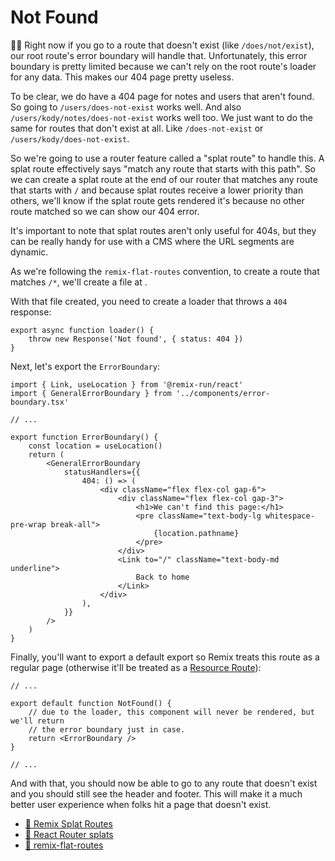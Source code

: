 # Not Found

👨‍💼 Right now if you go to a route that doesn't exist (like `/does/not/exist`),
our root route's error boundary will handle that. Unfortunately, this error
boundary is pretty limited because we can't rely on the root route's loader for
any data. This makes our 404 page pretty useless.

To be clear, we do have a 404 page for notes and users that aren't found. So
going to `/users/does-not-exist` works well. And also
`/users/kody/notes/does-not-exist` works well too. We just want to do the same
for routes that don't exist at all. Like `/does-not-exist` or
`/users/kody/does-not-exist`.

So we're going to use a router feature called a "splat route" to handle this.
A splat route effectively says "match any route that starts with this path". So
we can create a splat route at the end of our router that matches any route that
starts with `/` and because splat routes receive a lower priority than others,
we'll know if the splat route gets rendered it's because no other route matched
so we can show our 404 error.

<callout-info>
	It's important to note that splat routes aren't only useful for 404s, but they
	can be really handy for use with a CMS where the URL segments are dynamic.
</callout-info>

As we're following the `remix-flat-routes` convention, to create a route that
matches `/*`, we'll create a file at <InlineFile file="app/routes/$.tsx" />.

With that file created, you need to create a loader that throws a `404`
response:

```tsx
export async function loader() {
	throw new Response('Not found', { status: 404 })
}
```

Next, let's export the `ErrorBoundary`:

```tsx
import { Link, useLocation } from '@remix-run/react'
import { GeneralErrorBoundary } from '../components/error-boundary.tsx'

// ...

export function ErrorBoundary() {
	const location = useLocation()
	return (
		<GeneralErrorBoundary
			statusHandlers={{
				404: () => (
					<div className="flex flex-col gap-6">
						<div className="flex flex-col gap-3">
							<h1>We can't find this page:</h1>
							<pre className="text-body-lg whitespace-pre-wrap break-all">
								{location.pathname}
							</pre>
						</div>
						<Link to="/" className="text-body-md underline">
							Back to home
						</Link>
					</div>
				),
			}}
		/>
	)
}
```

Finally, you'll want to export a default export so Remix treats this route as a
regular page (otherwise it'll be treated as a
[Resource Route](https://remix.run/docs/en/main/guides/resource-routes)):

```tsx
// ...

export default function NotFound() {
	// due to the loader, this component will never be rendered, but we'll return
	// the error boundary just in case.
	return <ErrorBoundary />
}

// ...
```

And with that, you should now be able to go to any route that doesn't exist and
you should still see the header and footer. This will make it a much better user
experience when folks hit a page that doesn't exist.

- [📜 Remix Splat Routes](https://remix.run/docs/en/main/guides/routing#splats)
- [📜 React Router splats](https://reactrouter.com/en/main/route/route#splats)
- [📜 remix-flat-routes](https://github.com/kiliman/remix-flat-routes)
